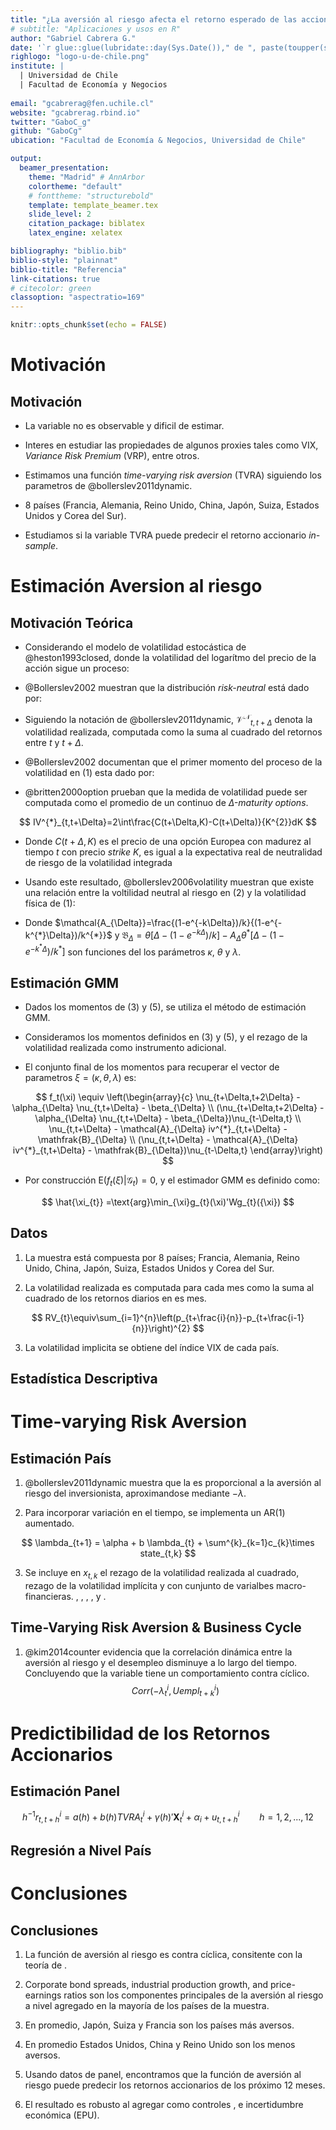 ```yaml
---
title: "¿La aversión al riesgo afecta el retorno esperado de las acciones?"
# subtitle: "Aplicaciones y usos en R"
author: "Gabriel Cabrera G."
date: '`r glue::glue(lubridate::day(Sys.Date())," de ", paste(toupper(substring(months(Sys.Date()), 1,1)), substring(months(Sys.Date()), 2), sep="", collapse=" "), " del ", lubridate::year(Sys.Date()))`'
righlogo: "logo-u-de-chile.png"
institute: |
  | Universidad de Chile
  | Facultad de Economía y Negocios
  
email: "gcabrerag@fen.uchile.cl"
website: "gcabrerag.rbind.io"
twitter: "GaboC_g"
github: "GaboCg"
ubication: "Facultad de Economía & Negocios, Universidad de Chile"

output: 
  beamer_presentation:
    theme: "Madrid" # AnnArbor
    colortheme: "default" 
    # fonttheme: "structurebold"
    template: template_beamer.tex
    slide_level: 2
    citation_package: biblatex
    latex_engine: xelatex

bibliography: "biblio.bib"
biblio-style: "plainnat"
biblio-title: "Referencia"
link-citations: true
# citecolor: green
classoption: "aspectratio=169" 
---
```


```r
knitr::opts_chunk$set(echo = FALSE)
```

# Motivación 

## Motivación 

* La variable no es observable y dificil de estimar.

* Interes en estudiar las propiedades de algunos proxies tales como VIX, *Variance Risk Premium* (VRP), entre otros.

* Estimamos una función *time-varying risk aversion* (TVRA) siguiendo los parametros de @bollerslev2011dynamic.

* 8 países (Francia, Alemania, Reino Unido, China, Japón, Suiza, Estados Unidos y Corea del Sur).

* Estudiamos si la variable TVRA puede predecir el retorno accionario *in-sample*. 

# Estimación Aversion al riesgo 

## Motivación Teórica {.allowframebreaks}

* Considerando el modelo de volatilidad estocástica de @heston1993closed, donde la volatilidad del logarítmo del precio de la acción sigue un proceso:

\begin{equation}
\begin{array}{c}
dp_{t}=\mu_{t}()dt+\sqrt{V_{t}}dB_{1t}\\
dV_{t}=\kappa(\theta-V_{t})dt+\sigma_{t}()dB_{2t}
\end{array}
\end{equation}

* @Bollerslev2002 muestran que la distribución *risk-neutral* está dado por:

\begin{equation}
\begin{array}{c}
dp_{t}=r_{t}^{*}dt+\sqrt{V_{t}}dB_{1t}^{*}\\
dV_{t}=\kappa^{*}(\theta^{*}-V_{t})dt+\sigma_{t}()dB_{2t}^{*}
\end{array}
\end{equation}

* Siguiendo la notación de @bollerslev2011dynamic, $\ensuremath{\mathcal{V^{N}}_{t,t+\Delta}}$  denota la volatilidad realizada, computada como la suma al cuadrado del retornos entre $t$ y $t+\Delta$.

\newpage

* @Bollerslev2002 documentan que el primer momento del proceso de la volatilidad en (1) esta dado por:

\begin{equation}
\text{E}(\mathcal{V}_{t+\Delta,t+2\Delta}|\mathfrak{F}_{t})=\alpha_{\Delta}\text{E}(\mathcal{\mathcal{V}}_{t,t+\Delta}|\mathfrak{F}_{t})+\beta_{\Delta}
\end{equation}

* @britten2000option prueban que la medida de volatilidad puede ser computada como el promedio de un continuo de *$\Delta$-maturity options*.

$$
IV^{*}_{t,t+\Delta}=2\int\frac{C(t+\Delta,K)-C(t+\Delta)}{K^{2}}dK
$$

* Donde $C(t+\Delta,K)$ es el precio de una opción Europea con madurez al tiempo $t$ con precio *strike* $K$, es igual a la expectativa real de neutralidad de riesgo de la volatilidad integrada 

\begin{equation}
\text{\ensuremath{IV}}_{t,t+\Delta}^{*}=\text{E}^{*}(\mathcal{V}_{t,t+\Delta}|\mathfrak{F}_{t})
\end{equation}

* Usando este resultado, @bollerslev2006volatility muestran que existe una relación entre la voltilidad neutral al riesgo en (2) y la volatilidad física de (1):

\begin{equation}
E(\mathcal{V}_{t,t+\Delta}|\mathfrak{F}_{t})=\mathcal{A}_{\Delta}\text{IV}_{t,t+\Delta}^{*}+\mathfrak{B}_{\Delta}
\end{equation}

* Donde  $\mathcal{A_{\Delta}}=\frac{(1-e^{-k\Delta})/k}{(1-e^{-k^{*}\Delta})/k^{*}}$
y $\mathfrak{B}_{\Delta}=\theta[\Delta-(1-e^{-k\Delta})/k]-A_{\Delta}\theta^{*}[\Delta-(1-e^{-k^{*}\Delta})/k^{*}]$
son funciones del los parámetros $\kappa$, $\theta$ y $\lambda$.

## Estimación GMM 

* Dados los momentos de (3) y (5), se utiliza el método de estimación GMM.

* Consideramos los momentos definidos en (3) y (5), y el rezago de la volatilidad realizada como instrumento adicional.

* El conjunto final de los momentos para recuperar el vector de parametros $\xi=(\kappa,\theta,\lambda)$ es:

$$
f_t(\xi) \equiv \left(\begin{array}{c}
                \nu_{t+\Delta,t+2\Delta} - \alpha_{\Delta} \nu_{t,t+\Delta} - \beta_{\Delta} \\
                (\nu_{t+\Delta,t+2\Delta} - \alpha_{\Delta} \nu_{t,t+\Delta} - \beta_{\Delta})\nu_{t-\Delta,t} \\
                \nu_{t,t+\Delta} - \mathcal{A}_{\Delta} iv^{*}_{t,t+\Delta} - \mathfrak{B}_{\Delta} \\
                (\nu_{t,t+\Delta} - \mathcal{A}_{\Delta} iv^{*}_{t,t+\Delta} - \mathfrak{B}_{\Delta})\nu_{t-\Delta,t}
                \end{array}\right)
$$

* Por construcción $\text{E}(f_{t}(\xi)|\mathcal{G}_{t})=0$, y el estimador GMM es definido como:

\vspace{-2mm}

$$
\hat{\xi_{t}} =\text{arg}\min_{\xi}g_{t}(\xi)'Wg_{t}({\xi})
$$


## Datos

1. La muestra está compuesta por 8 países; Francia, Alemania, Reino Unido, China, Japón, Suiza, Estados Unidos y Corea del Sur.

2. La volatilidad realizada es computada para cada mes como la suma al cuadrado de los retornos diarios en es mes.

$$
RV_{t}\equiv\sum_{i=1}^{n}\left(p_{t+\frac{i}{n}}-p_{t+\frac{i-1}{n}}\right)^{2}
$$

3. La volatilidad implicita se obtiene del índice VIX de cada país.

## Estadística Descriptiva

\begin{table}
\caption{\scriptsize Summary Statistics for Monthly Realized and Implied Volatility\label{tab:Summary-Statistics}}
\vspace{-0.30cm}
\resizebox{\textwidth}{!}{%
\centering
\begin{tabular}{lcccccccccccccccc}
\toprule 
 & \multicolumn{2}{c}{CAC 40} & \multicolumn{2}{c}{DAX 30} & \multicolumn{2}{c}{FTSE 100} & \multicolumn{2}{c}{HSI} & \multicolumn{2}{c}{NIKKEI 225} & \multicolumn{2}{c}{SMI 20} & \multicolumn{2}{c}{S\&P 500} & \multicolumn{2}{c}{KOSPI}\tabularnewline
\midrule 
 & $RV_t$ & $IV_t$ & $RV_t$ & $IV_t$ & $RV_t$ & $IV_t$ & $RV_t$ & $IV_t$ & $RV_t$ & $IV_t$ & $RV_t$ & $IV_t$ & $RV_t$ & $IV_t$ & $RV_t$ & $IV_t$\tabularnewline
\midrule
Mean & 20.68  & 23.11  & 21.81 & 22.49  & 16.48  & 19.83  & 19.93  & 23.12  & 21.51  & 25.29  & 16.03 & 18.41 & 15.21 & 19.5 & 17.89  & 21.56 \tabularnewline
SD & 11.01  & 8.40  & 11.43  & 8.41  & 9.57  & 8.31  & 11.49  & 9.73  & 10.57  & 8.79 & 9.52  & 7.46  & 9.05  & 7.5  & 10.12 & 9.26 \tabularnewline
Skew. & 1.94  & 1.54  & 1.85  & 1.5  & 2.43  & 1.73 & 3.39  & 2.15  & 3.35  & 2.45  & 2.58  & 2.16 & 2.89  & 1.7  & 2.67  & 2 \tabularnewline
Kurt. & 5.87  & 2.79  & 4.55  & 2.11  & 9.49 & 4.01  & 19.24  & 6.08  & 22.07 & 10.12  & 9.55  & 6.1  & 13.48  & 4.46  & 12.13  & 5.95 \tabularnewline
Min. & 6.75  & 11.97  & 6.32  & 11.67  & 4.17 & 9.99  & 6.66  & 11.8  & 6.34  & 12.21  & 5.73  & 9.26  & 4.24  & 10.26  & 5.91  & 10.75 \tabularnewline
5 \%  & 9.32  & 13.55  & 10.02  & 13.39  & 7.3  & 11.09  & 9.81  & 13.66  & 9.92  & 15.22  & 7.36  & 11.39  & 6.71 & 11.56 & 8.06  & 11.86 \tabularnewline
25 \%. & 13.07  & 17.46  & 14.58  & 16.89  & 10.27  & 13.94  & 13.48 & 16.63  & 15.39  & 19.61  & 10.44  & 13.77 & 9.66  & 13.75  & 11.69  & 15.03 \tabularnewline
50 \% & 18.62  & 21.41  & 18.57  & 20.74 & 14.12  & 17.6  & 16.87  & 20.36  & 19.33  & 24.07  & 13.31  & 16.14  & 12.86  & 17.66  & 15.61  & 19.51 \tabularnewline
75 \%  & 24.32  & 25.77 & 25.31  & 25.65 & 19.22  & 23.26  & 22.53  & 26.2  & 25.64 & 28.31  & 18.15 & 20.2  & 17.61 & 23.52  & 20.58  & 24.92 \tabularnewline
95 \% & 45.35  & 41.49  & 42.65  & 41.14  & 35.28  & 36.58  & 41.76  & 43.23  & 40.58  & 37.72  & 37.01  & 34.49  & 30.18  & 32.04  & 37.76  & 36.48\tabularnewline
Max. & 84.61  & 59.09 & 80.62 & 52.78 & 79.29 & 59.98 & 110.26  & 71.97  & 109.61 & 78.9  & 77.64 & 56.92  & 82.92 & 59.89 & 86.8 & 70.29\tabularnewline
\bottomrule
\end{tabular}
}
\end{table}

#  Time-varying Risk Aversion

## Estimación País 

1. @bollerslev2011dynamic muestra que la \red{volatility risk premium} es proporcional a la aversión al riesgo del inversionista, aproximandose mediante $-\lambda$.

2. Para incorporar variación en el tiempo, se implementa un AR(1) aumentado.

$$
\lambda_{t+1} = \alpha + b \lambda_{t} + \sum^{k}_{k=1}c_{k}\times state_{t,k}
$$

3. Se incluye en $x_{t,k}$ el rezago de la volatilidad realizada al cuadrado, rezago de la volatilidad implícita y con cunjunto de varialbes macro-financieras.
\red{Aaa corporate bond spreads}, \red{housing starts}, \red{industrial production}, \red{Producer price index}, \red{Total payroll employment} y \red{Price-earnings (PE) ratio}.

## 

\begin{table}[H]
\caption{\scriptsize GMM Estimates of Constant and Time-Varying Volatility Risk Premium Function}
\resizebox{0.9\textwidth}{!}{%
\centering
\begin{tabular}{lcccccccccccccccc}
\toprule 
 & \multicolumn{2}{c}{France (CAC 40)} & \multicolumn{2}{c}{Germany (DAX 30)} & \multicolumn{2}{c}{UK (FTSE 100)} & \multicolumn{2}{c}{China (HSI)}\tabularnewline
\midrule
 & Constant & Macro 

Finance & Constant & Macro 

Finance & Constant & Macro 

Finance & Constant & Macro 

Finance\tabularnewline
\midrule
$\lambda$ & -4.705{*} &  & -1.776 &  & -2.578{*}{*}{*} &  & -2.031{*}{*} & \tabularnewline
 & (2.559) &  & (1.232) &  & (0.540) &  & (1.003) & \tabularnewline
$\alpha$ &  & -0.527{*}{*}{*} &  & -0.435{*}{*}{*} &  & -0.526{*}{*}{*} &  & -0.527{*}{*}{*}\tabularnewline
 &  & (0.070) &  & (0.160) &  & (0.026) &  & (0.178)\tabularnewline
$\beta$ &  & 0.812{*}{*}{*} &  & 0.779{*}{*}{*} &  & 0.818{*}{*}{*} &  & 0.855{*}{*}{*}\tabularnewline
 &  & (0.035) &  & (0.038) &  & (0.012) &  & (0.061)\tabularnewline
$c_{1}$ Realized Volatility &  & -0.323{*}{*}{*} &  & -0.319{*}{*}{*} &  & -0.317{*}{*}{*} &  & -0.319{*}\tabularnewline
 &  & (0.105) &  & (0.079) &  & (0.100) &  & (0.173)\tabularnewline
$c_{2}$ Aaa Bond &  & 0.190{*}{*} &  & 0.192{*}{*}{*} &  & 0.187{*}{*}{*} &  & 0.291{*}{*}\tabularnewline
 &  & (0.086) &  & (0.036) &  & (0.061) &  & (0.127)\tabularnewline
$c_{3}$ Housing Start &  & -0.325 &  & -0.103{*}{*} &  & -0.212{*}{*}{*} &  & -0.230\tabularnewline
 &  & (0.288) &  & (0.046) &  & (0.071) &  & (0.253)\tabularnewline
$c_{4}$ Industrial Production &  & 0.137 &  & 0.091{*}{*}{*} &  & 0.069{*}{*} &  & 0.041\tabularnewline
 &  & (0.095) &  & (0.022) &  & (0.027) &  & (0.029)\tabularnewline
$c_{5}$ Producer Price Index &  & -0.056 &  & -0.034 &  & -0.037{*}{*}{*} &  & -0.031\tabularnewline
 &  & (0.062) &  & (0.048) &  & (0.010) &  & (0.097)\tabularnewline
$c_{6}$ Payroll Employment &  & -0.032{*}{*}{*} &  & -0.045{*}{*}{*} &  & -0.048 &  & -0.052\tabularnewline
 &  & (0.011) &  & (0.007) &  & (0.052) &  & (0.127)\tabularnewline
$c_{7}$ PE Ratio &  & 0.440{*}{*} &  & 0.384{*}{*}{*} &  & 0.393{*}{*}{*} &  & 0.302{*}{*}\tabularnewline
 &  & (0.190) &  & (0.086) &  & (0.129) &  & (0.152)\tabularnewline
\bottomrule
\end{tabular}
}
\end{table}

##

\begin{table}[H]
\caption{GMM Estimates of Constant and Time-Varying Volatility Risk Premium Function}
\resizebox{0.9\textwidth}{!}{%
\centering
\begin{tabular}{lcccccccccccccccc}
\toprule 
 & \multicolumn{2}{c}{Japan (NIKKEI 225)} & \multicolumn{2}{c}{Switzerland (SMI 20)} & \multicolumn{2}{c}{US (S\&P 500)} & \multicolumn{2}{c}{South Korea (KOSPI)}\tabularnewline
\midrule
 & Constant & Macro 

Finance & Constant & Macro 

Finance & Constant & Macro 

Finance & Constant & Macro 

Finance\tabularnewline
\midrule
$\lambda$ & -3.118{*}{*} &  & -3.153{*}{*}{*} &  & -2.504{*}  &  & -3.382{*}{*}{*} & \tabularnewline
 & (1.565) &  & (0.756) &  & (1.347) &  & (0.986) & \tabularnewline
$\alpha$ &  & -0.232{*} &  & -0.777{*}{*}{*} &  & -0.200 &  & -0.320{*}{*}{*}\tabularnewline
 &  & (0.127) &  & (0.229) &  & (0.120) &  & (0.042)\tabularnewline
$\beta$ &  & 0.931{*}{*}{*} &  & 0.425{*}{*}{*} &  & 0.740{*}{*}{*} &  & 0.890{*}{*}{*}\tabularnewline
 &  & (0.019) &  & (0.087) &  & (0.222) &  & (0.017)\tabularnewline
$c_{1}$ Realized Volatility &  & -0.319{*}{*}{*} &  & -0.362{*}{*}{*} &  & -0.423{*}{*} &  & -0.216\tabularnewline
 &  & (0.055) &  & (0.076) &  & (0.194) &  & (0.166)\tabularnewline
$c_{2}$ Aaa Bond &  & 0.191{*}{*}{*} &  & 0.210{*}{*}{*} &  & 0.251{*}{*}{*} &  & 0.192{*}\tabularnewline
 &  & (0.054) &  & (0.042) &  & (0.088) &  & (0.106)\tabularnewline
$c_{3}$ Housing Start &  & -0.230{*}{*}{*} &  & -0.201{*}{*}{*} &  & -0.212{*}{*}{*} &  & -0.233{*}{*}\tabularnewline
 &  & (0.088) &  & (0.062) &  & (0.063) &  & (0.112)\tabularnewline
$c_{4}$ Industrial Production &  & 0.037 &  & 0.079{*}{*}{*} &  & 0.093{*}{*}{*} &  & 0.056\tabularnewline
 &  & (0.118) &  & (0.029) &  & (0.023) &  & (0.073)\tabularnewline
$c_{5}$ Producer Price Index &  & -0.052 &  & -0.083{*}{*}{*} &  & -0.045{*}{*}{*} &  & -0.061{*}\tabularnewline
 &  & (0.093) &  & (0.028) &  & (0.011) &  & (0.036)\tabularnewline
$c_{6}$ Payroll Employment &  & -0.030 &  & 0.018 &  & -0.034 &  & -0.052\tabularnewline
 &  & (0.096) &  & (0.049) &  & (0.031) &  & (0.062)\tabularnewline
$c_{7}$ PE Ratio &  & 0.302{*}{*} &  & 0.302{*}{*}{*} &  & 0.114{*}{*} &  & 0.264\tabularnewline
 &  & (0.137) &  & (0.067) &  & (0.057) &  & (0.195)\tabularnewline
\bottomrule
\end{tabular}
}
\end{table}

## Time-Varying Risk Aversion & Business Cycle 

1. @kim2014counter evidencia que la correlación dinámica  entre la aversión al riesgo y el desempleo disminuye a lo largo del tiempo. Concluyendo que la variable tiene un comportamiento contra cíclico. 
$$
Corr(-\lambda_{t}^{i},Uempl_{t+k}^{i})
$$

\vspace{-0.5cm}

\begin{table}[H]
\caption{Correlation between Time-varying Risk Aversion and Unemployment Rate\label{tab:Correlation-between-time-varying}}
\resizebox{\textwidth}{!}{%
\centering
\begin{tabular}{lccccccccccc}
\toprule 
Countries (Indices) & $t-5$ & $t-4$ & $t-3$ & $t-2$ & $t-1$ & $t$ & $t+1$ & $t+2$ & $t+3$ & $t+4$ & $t+5$\tabularnewline
\midrule
France (CAC 40) & 0.412{*}{*}{*} & 0.410{*}{*}{*} & 0.406{*}{*}{*} & 0.399{*}{*}{*} & 0.389{*}{*}{*} & 0.376{*}{*}{*} & 0.360{*}{*}{*} & 0.339{*}{*}{*} & 0.317{*}{*}{*} & 0.291{*}{*}{*} & 0.261{*}{*}{*}\tabularnewline
Germany (DAX 30) & 0.125{*} & 0.122{*} & 0.119{*} & 0.116{*} & 0.113 & 0.108 & 0.103 & 0.099 & 0.094 & 0.090 & 0.086\tabularnewline
UK (FTSE 100) & 0.311{*}{*}{*} & 0.327{*}{*}{*} & 0.340{*}{*}{*} & 0.347{*}{*}{*} & 0.350{*}{*}{*} & 0.350{*}{*}{*} & 0.341{*}{*}{*} & 0.330{*}{*}{*} & 0.316{*}{*}{*} & 0.301{*}{*}{*} & 0.285{*}{*}{*}\tabularnewline
China (HSI) & 0.379{*}{*}{*} & 0.333{*}{*}{*} & 0.283{*}{*}{*} & 0.232{*}{*}{*} & 0.184{*}{*} & 0.140{*} & 0.109 & 0.085 & 0.067 & 0.055 & 0.046\tabularnewline
Japan (NIKKEI 225) & 0.262{*}{*}{*} & 0.234{*}{*}{*} & 0.205{*}{*}{*} & 0.175{*}{*} & 0.146{*}{*} & 0.117{*} & 0.092 & 0.069 & 0.050 & 0.032 & 0.015\tabularnewline
Switzerland (SMI 20) & 0.449{*}{*}{*} & 0.458{*}{*}{*} & 0.454{*}{*}{*} & 0.440{*}{*}{*} & 0.412{*}{*}{*} & 0.356{*}{*}{*} & 0.326{*}{*}{*} & 0.294{*}{*}{*} & 0.260{*}{*}{*} & 0.225{*}{*}{*} & 0.188{*}{*}{*}\tabularnewline
US (S\&P 500) & 0.376{*}{*}{*} & 0.348{*}{*}{*} & 0.318{*}{*}{*} & 0.283{*}{*}{*} & 0.247{*}{*}{*} & 0.208{*}{*}{*} & 0.164{*}{*} & 0.121{*} & 0.080 & 0.039 & 0.001\tabularnewline
South Korea (KOSPI) & 0.132{*} & 0.125 & 0.120 & 0.117 & 0.113 & 0.099 & 0.084 & 0.077 & 0.060 & 0.041 & 0.019\tabularnewline
\bottomrule
\end{tabular}
}
\end{table}

# Predictibilidad de los Retornos Accionarios

## Estimación Panel 

$$
h^{-1}r_{t,t+h}^{i}=a(h)+b(h)TVRA_{t}^{i}+\gamma(h)'\mathbf{X}_{t}^{i} + \alpha_{i} + u_{t,t+h}^{i} \qquad h=1,2,...,12 
$$

##

\begin{table}[H]
\caption{\scriptsize Panel Stock Return Predictability Regressions}
\vspace{-0.30cm}
\begin{center}
\resizebox{\textwidth}{!}{%
\centering
\begin{tabular}{lccccccccccccc}
\toprule 
\multicolumn{13}{c}{%
Panel A: Baseline %
}\tabularnewline
\midrule 
{Horizon} & {1} & {2} & {3} & {4} & {5} & {6} & {7} & {8} & {9} & {10} & {11} & {12}\tabularnewline
\midrule
{$TVRA$} & {1.212{*}{*}{*}} & {0.621{*}{*}{*}} & {0.413{*}{*}{*}} & {0.312{*}{*}{*}} & {0.246{*}{*}{*}} & {0.206{*}{*}{*}} & {0.179{*}{*}{*}} & {0.157{*}{*}{*}} & {0.142{*}{*}{*}} & {0.126{*}{*}{*}} & {0.113{*}{*}{*}} & {0.105{*}{*}{*}}\tabularnewline
{} & {(0.445)} & {(0.222)} & {(0.148)} & {(0.112)} & {(0.090)} & {(0.074)} & {(0.064)} & {(0.055)} & {(0.049)} & {(0.045)} & {(0.041)} & {(0.037)}\tabularnewline
{\%Adj. $R^{2}$} & {0.22} & {0.23} & {0.23} & {0.23} & {0.22} & {0.22} & {0.23} & {0.23} & {0.24} & {0.23} & {0.23} & {0.23}\tabularnewline
{Obs.} & {1627} & {1619} & {1611} & {1603} & {1595} & {1587} & {1579} & {1571} & {1563} & {1555} & {1547} & {1539}\tabularnewline
\midrule 
\multicolumn{13}{c}{%
Panel B: Baseline + Variance Risk Premium
}\tabularnewline
\midrule
{$TVRA$} & {1.191{*}{*}{*}} & {0.610{*}{*}{*}} & {0.406{*}{*}{*}} & {0.307{*}{*}{*}} & {0.242{*}{*}{*}} & {0.202{*}{*}{*}} & {0.176{*}{*}{*}} & {0.155{*}{*}{*}} & {0.139{*}{*}{*}} & {0.124{*}{*}{*}} & {0.112{*}{*}{*}} & {0.103{*}{*}{*}}\tabularnewline
{} & {(0.421)} & {(0.209)} & {(0.139)} & {(0.105)} & {(0.084)} & {(0.070)} & {(0.059)} & {(0.052)} & {(0.046)} & {(0.042)} & {(0.038)} & {(0.035)}\tabularnewline
{$VRP$} & {0.198{*}} & {0.099{*}{*}} & {0.066{*}{*}} & {0.050{*}{*}} & {0.040{*}} & {0.033{*}{*}} & {0.028{*}{*}} & {0.025{*}{*}} & {0.022{*}{*}} & {0.020{*}{*}} & {0.018{*}{*}} & {0.016{*}}\tabularnewline
{} & {(0.064)} & {(0.032)} & {(0.021)} & {(0.016)} & {(0.013)} & {(0.011)} & {(0.009)} & {(0.008)} & {(0.007)} & {(0.006)} & {(0.006)} & {(0.005)}\tabularnewline
{\% Adj. $R^{2}$} & {2.07} & {2.08} & {2.09} & {2.1} & {2.09} & {2.1} & {2.11} & {2.11} & {2.11} & {2.09} & {2.08} & {2.07}\tabularnewline
{Obs.} & {1627} & {1619} & {1611} & {1603} & {1595} & {1587} & {1579} & {1571} & {1563} & {1555} & {1547} & {1539}\tabularnewline
\midrule 
\multicolumn{13}{c}{%
Panel C: Baseline + Investor Sentiment
}\tabularnewline
\midrule
{$TVRA$} & {1.147{*}{*}} & {0.588{*}{*}} & {0.391{*}{*}} & {0.296{*}{*}} & {0.234{*}{*}} & {0.196{*}{*}} & {0.170{*}{*}{*}} & {0.149{*}{*}{*}} & {0.135{*}{*}{*}} & {0.120{*}{*}{*}} & {0.108{*}{*}{*}} & {0.100{*}{*}{*}}\tabularnewline
{} & {(0.463)} & {(0.229)} & {(0.152)} & {(0.115)} & {(0.093)} & {(0.077)} & {(0.065)} & {(0.057)} & {(0.050)} & {(0.046)} & {(0.042)} & {(0.038)}\tabularnewline
{$Sentiment$} & {-0.131} & {-0.068} & {-0.046} & {-0.035} & {-0.028} & {-0.023} & {-0.021} & {-0.018} & {-0.017} & {-0.015} & {-0.014} & {-0.013}\tabularnewline
{} & {(0.090)} & {(0.046)} & {(0.031)} & {(0.023)} & {(0.018)} & {(0.015)} & {(0.013)} & {(0.012)} & {(0.010)} & {(0.009)} & {(0.008)} & {(0.008)}\tabularnewline
{\% Adj. $R^{2}$} & {0.31} & {0.33} & {0.34} & {0.34} & {0.33} & {0.34} & {0.35} & {0.35} & {0.37} & {0.36} & {0.35} & {0.37}\tabularnewline
{Obs.} & {1561} & {1553} & {1545} & {1537} & {1529} & {1521} & {1513} & {1505} & {1497} & {1489} & {1481} & {1473}\tabularnewline
\bottomrule
\end{tabular}
}
\end{center}
\end{table}

##

\begin{table}[H]
\caption{\scriptsize Panel Stock Return Predictability Regressions}
\begin{center}
\resizebox{\textwidth}{!}{%
\centering
\begin{tabular}{lccccccccccccc}
\toprule 
\multicolumn{13}{c}{%
Panel A: Baseline %
}\tabularnewline
\midrule 
{Horizon} & {1} & {2} & {3} & {4} & {5} & {6} & {7} & {8} & {9} & {10} & {11} & {12}\tabularnewline
\midrule 
\multicolumn{13}{c}{%
Panel D: Baseline + Economic Uncertainty
}\tabularnewline
\midrule
{$TVRA$} & {1.161{*}{*}{*}} & {0.592{*}{*}{*}} & {0.394{*}{*}{*}} & {0.296{*}{*}{*}} & {0.234{*}{*}{*}} & {0.196{*}{*}{*}} & {0.170{*}{*}{*}} & {0.150{*}{*}{*}} & {0.136{*}{*}{*}} & {0.121{*}{*}{*}} & {0.110{*}{*}{*}} & {0.101{*}{*}{*}}\tabularnewline
{} & {(0.431)} & {(0.214)} & {(0.142)} & {(0.107)} & {(0.086)} & {(0.071)} & {(0.061)} & {(0.053)} & {(0.047)} & {(0.043)} & {(0.040)} & {(0.036)}\tabularnewline
{$Uncertainty$} & {0.035} & {0.017} & {0.011} & {0.009} & {0.007} & {0.006} & {0.005} & {0.004} & {0.003} & {0.003} & {0.002} & {0.002}\tabularnewline
{} & {(0.022)} & {(0.011)} & {(0.008)} & {(0.006)} & {(0.005)} & {(0.004)} & {(0.004)} & {(0.003)} & {(0.003)} & {(0.003)} & {(0.003)} & {(0.002)}\tabularnewline
{\% Adj. $R^{2}$} & {0.39} & {0.4} & {0.4} & {0.4} & {0.41} & {0.41} & {0.39} & {0.38} & {0.37} & {0.36} & {0.32} & {0.31}\tabularnewline
{Obs.} & {1428} & {1421} & {1414} & {1407} & {1400} & {1393} & {1386} & {1379} & {1372} & {1365} & {1358} & {1351}\tabularnewline
\midrule
\multicolumn{13}{c}{%
Panel E: Baseline + All controls variables 
}\tabularnewline
\midrule
{$TVRA$} & {1.1684{*}{*}{*}} & {0.5950{*}{*}{*}} & {0.3946{*}{*}{*}} & {0.2973{*}{*}{*}} & {0.2337{*}{*}{*}} & {0.1950{*}{*}{*}} & {0.1690{*}{*}{*}} & {0.1478{*}{*}{*}} & {0.1337{*}{*}{*}} & {0.1193{*}{*}{*}} & {0.1082{*}{*}{*}} & {0.1005{*}{*}{*}}\tabularnewline
{} & {(0.4294)} & {(0.2115)} & {(0.1405)} & {(0.1061)} & {(0.0860)} & {(0.0715)} & {(0.0601)} & {(0.0522)} & {(0.0465)} & {(0.0419)} & {(0.0386)} & {(0.0349)}\tabularnewline
{$VRP$} & {0.2079{*}{*}} & {0.1038{*}{*}} & {0.0693{*}{*}} & {0.0521{*}{*}} & {0.0417{*}{*}} & {0.0348{*}{*}} & {0.0298{*}{*}{*}} & {0.0260{*}{*}{*}} & {0.0230{*}{*}} & {0.0207{*}{*}{*}} & {0.0188{*}{*}{*}} & {0.0171{*}{*}}\tabularnewline
{} & {(0.0648)} & {(0.0324)} & {(0.0216)} & {(0.0162)} & {(0.0129)} & {(0.0108)} & {(0.0092)} & {(0.0080)} & {(0.0071)} & {(0.0064)} & {(0.0058)} & {(0.0053)}\tabularnewline
{$Sentiment$} & {-0.0821} & {-0.0432} & {-0.0299} & {-0.0226} & {-0.0171} & {-0.0144} & {-0.0130} & {-0.0117} & {-0.0108} & {-0.0095} & {-0.0088} & {-0.0085}\tabularnewline
{} & {(0.0648)} & {(0.0331)} & {(0.0223)} & {(0.0168)} & {(0.0132)} & {(0.0107)} & {(0.0094)} & {(0.0082)} & {(0.0074)} & {(0.0066)} & {(0.0059)} & {(0.0059)}\tabularnewline
{$Uncertainty$} & {0.0530{*}{*}{*}} & {0.0263{*}{*}{*}} & {0.0176{*}{*}{*}} & {0.0135{*}{*}{*}} & {0.0112{*}{*}{*}} & {0.0092{*}{*}{*}} & {0.0077{*}{*}{*}} & {0.0065{*}{*}{*}} & {0.0057{*}{*}{*}} & {0.0052{*}{*}{*}} & {0.0045{*}{*}{*}} & {0.0040{*}{*}}\tabularnewline
{} & {(0.0201)} & {(0.0100)} & {(0.0068)} & {(0.0052)} & {(0.0042)} & {(0.0035)} & {(0.0031)} & {(0.0027)} & {(0.0025)} & {(0.0023)} & {(0.0022)} & {(0.0020)}\tabularnewline
{\% Adj. $R^{2}$} & {2.71} & {2.72} & {2.74} & {2.76} & {2.77} & {2.77} & {2.75} & {2.73} & {2.7} & {2.69} & {2.62} & {2.59}\tabularnewline
{Obs.} & {1561} & {1553} & {1545} & {1537} & {1529} & {1521} & {1513} & {1505} & {1497} & {1489} & {1481} & {1473}\tabularnewline
\bottomrule
\end{tabular}
}
\end{center}
\end{table}

## Regresión a Nivel País

## 

\begin{table}[H]
\caption{\scriptsize Stock Return Predictability Regressions by Country}
\vspace{-0.30cm}
\resizebox{\textwidth}{!}{%
\centering
\begin{tabular}{lccccccccccccc}
\toprule 
{Horizon (h)} & & {1} & {2} & {3} & {4} & {5} & {6} & {7} & {8} & {9} & {10} & {11} & {12}\tabularnewline
\midrule
{France}  & {$\hat{\beta}_{TVRA}$} & {1.20} & {0.68} & {0.45} & {0.35} & {0.26} & {0.21} & {0.20} & {0.19} & {0.18} & {0.16} & {0.15} & {0.14}\tabularnewline
          & {$R^{2}$} & {0.21} & {0.27} & {0.27} & {0.28} & {0.25} & {0.23} & {0.29} & {0.32} & {0.36} & {0.35} & {0.37} & {0.39}\tabularnewline
{Germany} & {$\hat{\beta}_{TVRA}$} & {0.98} & {0.49} & {0.33} & {0.24} & {0.20} & {0.17{*}} & {0.14{*}} & {0.12{*}{*}} & {0.11{*}{*}} & {0.10{*}{*}} & {0.09{*}{*}{*}} & {0.08{*}{*}{*}}\tabularnewline
          & {$R^{2}$} & {0.06} & {0.06} & {0.06} & {0.06} & {0.06} & {0.06} & {0.06} & {0.06} & {0.06} & {0.06} & {0.06} & {0.06}\tabularnewline
{UK}      & {$\hat{\beta}_{TVRA}$} & {1.83{*}{*}{*}} & {0.92{*}{*}{*}} & {0.61{*}{*}{*}} & {0.46{*}{*}{*}} & {0.37{*}{*}{*}} & {0.31{*}{*}{*}} & {0.27{*}{*}{*}} & {0.23{*}{*}{*}} & {0.20{*}{*}{*}} & {0.18{*}{*}{*}} & {0.16{*}{*}{*}} & {0.15{*}{*}{*}}\tabularnewline
          & {$R^{2}$} & {1.24} & {1.25} & {1.25} & {1.27} & {1.25} & {1.26} & {1.29} & {1.26} & {1.22} & {1.23} & {1.09} & {1.18}\tabularnewline
{China}   & {$\hat{\beta}_{TVRA}$} & {5.81} & {2.91} & {1.93} & {1.46} & {1.17} & {0.97} & {0.83} & {0.73} & {0.64} & {0.58} & {0.53} & {0.48}\tabularnewline
          & {$R^{2}$} & {2.32} & {2.33} & {2.31} & {2.38} & {2.38} & {2.37} & {2.37} & {2.37} & {2.37} & {2.40} & {2.41} & {2.41}\tabularnewline
{Japan}   & {$\hat{\beta}_{TVRA}$} & {1.49{*}{*}{*}} & {0.74{*}{*}{*}} & {0.49{*}{*}{*}} & {0.37{*}} & {0.30} & {0.25} & {0.21} & {0.18} & {0.16} & {0.15} & {0.13} & {0.12}\tabularnewline
          & {$R^{2}$} & {0.87} & {0.87} & {0.87} & {0.87} & {0.87} & {0.88} & {0.86} & {0.85} & {0.87} & {0.85} & {0.86} & {0.84}\tabularnewline
{Switzerland } & {$\hat{\beta}_{TVRA}$} & {6.21{*}{*}{*}} & {3.26{*}{*}{*}} & {2.13{*}{*}{*}} & {1.67{*}{*}{*}} & {1.29{*}{*}{*}} & {1.05{*}{*}} & {0.88{*}{*}} & {0.73{*}{*}} & {0.65{*}{*}} & {0.53} & {0.48} & {0.47}\tabularnewline
          & {$R^{2}$} & {1.06} & {1.15} & {1.08} & {1.17} & {1.06} & {0.99} & {0.95} & {0.85} & {0.82} & {0.67} & {0.66} & {0.75}\tabularnewline
{US}      & {$\hat{\beta}_{TVRA}$} & {0.54} & {0.27} & {0.19} & {0.15} & {0.12} & {0.12} & {0.11} & {0.11} & {0.11} & {0.09} & {0.08} & {0.07}\tabularnewline
          & {$R^{2}$} & {0.02} & {0.02} & {0.02} & {0.02} & {0.02} & {0.03} & {0.03} & {0.04} & {0.05} & {0.04} & {0.04} & {0.04}\tabularnewline
{South Korea} & {$\hat{\beta}_{TVRA}$} & {6.54{*}{*}{*}} & {3.38{*}{*}{*}} & {2.26{*}{*}{*}} & {1.65{*}{*}{*}} & {1.30{*}{*}{*}} & {1.06{*}{*}{*}} & {0.94{*}{*}{*}} & {0.82{*}{*}{*}} & {0.71{*}{*}{*}} & {0.63{*}{*}{*}} & {0.57{*}{*}{*}} & {0.52{*}{*}{*}}\tabularnewline
          & {$R^{2}$} & {0.95} & {1.02} & {1.02} & {0.97} & {0.93} & {0.90} & {0.94} & {0.95} & {0.91} & {0.89} & {0.87} & {0.86}\tabularnewline
\bottomrule
\end{tabular}
}
\end{table}

# Conclusiones

## Conclusiones

1. La función de aversión al riesgo es contra cíclica, consitente con la teoría de \red{asset pricing}.

2. Corporate bond spreads, industrial production growth, and price-earnings ratios son los componentes principales de la aversión al riesgo a nivel agregado en la mayoría de los países de la muestra.

3. En promedio, Japón, Suiza y Francia son los países más aversos.

4. En promedio Estados Unidos, China y Reino Unido son los menos aversos.

5. Usando datos de panel, encontramos que la función de aversión al riesgo puede predecir los retornos accionarios de los próximo 12 meses.

6. El resultado es robusto al agregar como controles \red{variance risk premium}, \red{investor’s sentiment} e incertidumbre económica (EPU).
